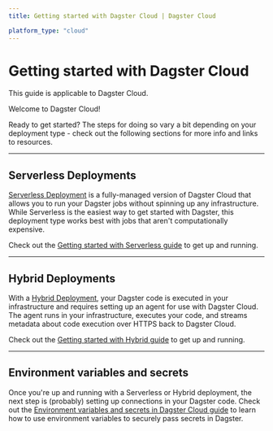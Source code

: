 ```yaml
---
title: Getting started with Dagster Cloud | Dagster Cloud

platform_type: "cloud"
---
```


# Getting started with Dagster Cloud

<Note>This guide is applicable to Dagster Cloud.</Note>

Welcome to Dagster Cloud!

Ready to get started? The steps for doing so vary a bit depending on your deployment type - check out the following sections for more info and links to resources.

---

## Serverless Deployments

[Serverless Deployment](/dagster-cloud/deployment/serverless) is a fully-managed version of Dagster Cloud that allows you to run your Dagster jobs without spinning up any infrastructure. While Serverless is the easiest way to get started with Dagster, this deployment type works best with jobs that aren't computationally expensive.

Check out the [Getting started with Serverless guide](/dagster-cloud/getting-started/getting-started-with-serverless-deployment) to get up and running.

---

## Hybrid Deployments

With a [Hybrid Deployment](/dagster-cloud/deployment/hybrid), your Dagster code is executed in your infrastructure and requires setting up an agent for use with Dagster Cloud. The agent runs in your infrastructure, executes your code, and streams metadata about code execution over HTTPS back to Dagster Cloud.

Check out the [Getting started with Hybrid guide](/dagster-cloud/getting-started/getting-started-with-hybrid-deployment) to get up and running.

---

## Environment variables and secrets

Once you're up and running with a Serverless or Hybrid deployment, the next step is (probably) setting up connections in your Dagster code. Check out the [Environment variables and secrets in Dagster Cloud guide](/dagster-cloud/developing-testing/environment-variables-and-secrets) to learn how to use environment variables to securely pass secrets in Dagster.
